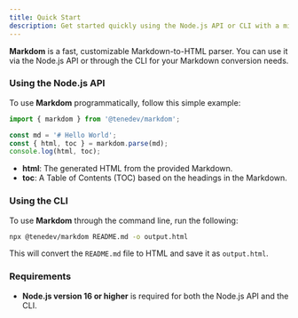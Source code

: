 ```yaml
---
title: Quick Start
description: Get started quickly using the Node.js API or CLI with a minimal Markdown-to-HTML example.
---
```


**Markdom** is a fast, customizable Markdown-to-HTML parser. You can use it via the Node.js API or through the CLI for your Markdown conversion needs.

### Using the Node.js API

To use **Markdom** programmatically, follow this simple example:

```ts
import { markdom } from '@tenedev/markdom';

const md = '# Hello World';
const { html, toc } = markdom.parse(md);
console.log(html, toc);
```

- **html**: The generated HTML from the provided Markdown.
- **toc**: A Table of Contents (TOC) based on the headings in the Markdown.

### Using the CLI

To use **Markdom** through the command line, run the following:

```bash
npx @tenedev/markdom README.md -o output.html
```

This will convert the `README.md` file to HTML and save it as `output.html`.

### Requirements

- **Node.js version 16 or higher** is required for both the Node.js API and the CLI.
